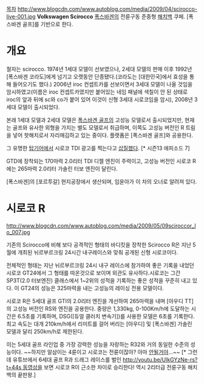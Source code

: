 [[목차]]
http://www.blogcdn.com/www.autoblog.com/media/2009/04/scirocco-live-001.jpg
'''Volkswagen Scirocco'''
[[폭스바겐]]의 전륜구동 준중형 [[해치백]] 쿠페. [폭스바겐 골프]를 기반으로 한다.

= 개요 =
철자는 scirocco.
1974년 1세대 모델이 선보였으나, 2세대 모델의 판매 이후 1992년 [폭스바겐 코라도]에게 넘기고 오랫동안 단종됐다.(코라도는 [대한민국]에서 효성을 통해 들어오기도 했다.) 2006년 iroc 컨셉트카를 선보이면서 3세대 모델이 나올 것임을 암시하였고(이름은 iroc 컨셉트카였지만 붙어있는 네임 패널에 색칠이 안 된 상태로 iroc의 앞과 뒤에 sc와 co가 붙어 있어 이것이 신형 3세대 시로코임을 암시), 2008년 3세대 모델이 출시되었다.

본래 1세대 모델과 2세대 모델은 [[폭스바겐 골프]]의 고성능 모델로서 출시되었지만, 현재는 골프와 유사한 외형을 가지는 별도 모델로서 취급하며, 이쪽도 고성능 버전인 R 트림을 넣어 핫해치로서 자리매김하고 있는 중이다. 플랫폼은 [폭스바겐 골프]와 공용한다.

그 유명한 [[탑기어]]에서 시로코 TDI 광고를 찍는다고 [[삽질]]했다. [* 시즌13 에피소드 7]

GTD에 장착되는 170마력 2.0리터 TDI 디젤 엔진이 주력이고, 고성능 버전인 시로코 R에는 265마력 2.0리터 가솔린 터보 엔진이 달린다.

[폭스바겐]의 [포르투갈] 현지공장에서 생산되며, 임윤아가 이 차의 오너로 알려져 있다.
= 시로코 R =
http://www.blogcdn.com/www.autoblog.com/media/2009/05/09sciroccor_lo_007.jpg

기존의 Scirocco에 비해 보다 공격적인 형태의 바디킷을 장착한 Scirocco R은 지난 5월에 개최된 뉘르부르크링 24시간 내구레이스와 맞춰 공개된 신형 시로코이다.

전체적인 형태는 지난 뉘르부르크링 24시 내구 레이스에 참가하여 좋은 기록을 내었던 시로코 GT24에서 그 형태를 따온것으로 보이며 외관도 유사하다.시로코는 그간 SP3T(2.0 터보엔진) 클래스에서 1~2위의 성적을 기록하는 좋은 성적을 꾸준히 내고 있다.
이 GT24의 성능은 325마력을 내는 고성능의 레이싱 전용 모델이다.

시로코 R은 5세대 골프 GTI의 2.0리터 엔진을 개선하여 265마력을 내며 [아우디 TT]의 고성능 버전인 RS와 엔진을 공용한다. 중량은 1,330kg, 0-100Km/h에 도달하는 시간은 6.5초를 기록하며, DSG([듀얼 클러치 변속기])를 사용한 모델은 6초를 기록한다. 최고 속도는 대개 210km/h에서 리미트를 걸어 버리는 [아우디] 및 [폭스바겐] 가솔린 모델과 달리 250km/h로 제한된다.

이는 5세대 골프 라인업 중 가장 강력한 성능을 자랑하는 R32와 거의 동일한 수준의 성능이다. ~~하지만 알삼이는 4륜이고 시로코는 전륜이잖아? 아마 [[안될거야]]...~~ [* 그런데 유튜브에서 6세대 골프 R과 드래그 레이스를 벌인 [[http://youtu.be/UlkGYzNe-rs?t=44s 동영상]]을 보면 시로코 R이 근소한 차이로 승리한다! 역시 2리터급 전륜구동 해치백의 끝판왕.]
